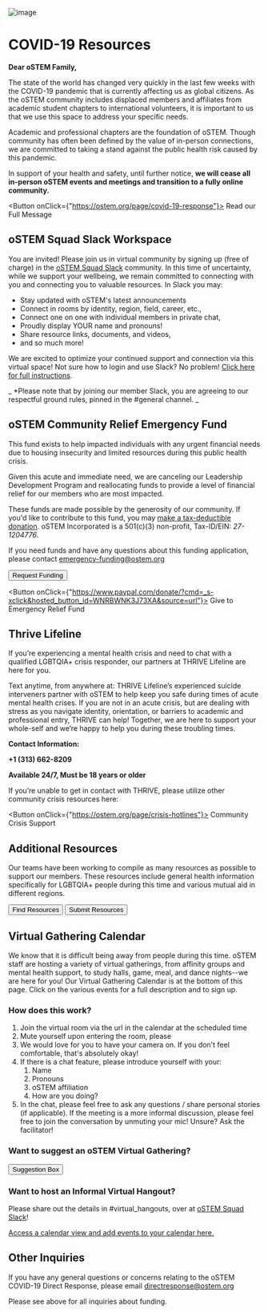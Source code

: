 
![image](images/rainbow.jpeg)

# **COVID-19 Resources**

**Dear oSTEM Family,**
 
The state of the world has changed very quickly in the last few weeks with the COVID-19 pandemic that is currently affecting us as global citizens. As the oSTEM community includes displaced members and affiliates from academic student chapters to international volunteers, it is important to us that we use this space to address your specific needs.
 
Academic and professional chapters are the foundation of oSTEM. Though community has often been defined by the value of in-person connections, we are committed to taking a stand against the public health risk caused by this pandemic.
 
In support of your health and safety, until further notice, **we will cease all in-person oSTEM events and meetings and transition to a fully online community.**

<Button onClick={"https://ostem.org/page/covid-19-response"}>
  Read our Full Message
</Button>

## **oSTEM Squad Slack Workspace**

You are invited! Please join us in virtual community by signing up (free of charge) in the [oSTEM Squad Slack](https://ostemsquad.slack.com/join/shared_invite/zt-677a2fue-QBzu_S8QktbRkRsdumZcgg#/) community. In this time of uncertainty, while we support your wellbeing, we remain committed to connecting with you and connecting you to valuable resources. In Slack you may:

* Stay updated with oSTEM's latest announcements
* Connect in rooms by identity, region, field, career, etc.,
* Connect one on one with individual members in private chat,
* Proudly display YOUR name and pronouns!
* Share resource links, documents, and videos,
* and so much more!

We are excited to optimize your continued support and connection via this virtual space! Not sure how to login and use Slack? No problem! [Click here for full instructions](https://drive.google.com/file/d/17GcwGWFhI2oAxtfkbMuWRlJqn6PaJscP/edit).

_ *Please note that by joining our member Slack, you are agreeing to our respectful ground rules, pinned in the #general channel. _

## **oSTEM Community Relief Emergency Fund**
 
This fund exists to help impacted individuals with any urgent financial needs due to housing insecurity and limited resources during this public health crisis. 

Given this acute and immediate need, we are canceling our Leadership Development Program and reallocating funds to provide a level of financial relief for our members who are most impacted.
 
These funds are made possible by the generosity of our community. If you'd like to contribute to this fund, you may [make a tax-deductible donation](https://www.paypal.com/donate/?cmd=_s-xclick&hosted_button_id=WNRBWNK3J73XA&source=url). oSTEM Incorporated is a 501(c)(3) non-profit, Tax-ID/EIN: *27-1204776*. 
 
If you need funds and have any questions about this funding application, please contact emergency-funding@ostem.org

<div className="flex justify-evenly p-4">
<Button onClick={"https://docs.google.com/forms/d/e/1FAIpQLScZSc6AC9pQeBtN9OOKJ6H_4G9D6oQoqUCp3JU7NvbsqbKjdw/viewform"}>
  Request Funding
</Button>

<Button onClick={"https://www.paypal.com/donate/?cmd=_s-xclick&hosted_button_id=WNRBWNK3J73XA&source=url"}>
  Give to Emergency Relief Fund
</Button>
</div>

## **Thrive Lifeline**

If you’re experiencing a mental health crisis and need to chat with a qualified LGBTQIA+ crisis responder, our partners at THRIVE Lifeline are here for you.
 
Text anytime, from anywhere at:
THRIVE Lifeline’s experienced suicide interveners partner with oSTEM to help keep you safe during times of acute mental health crises. If you are not in an acute crisis, but are dealing with stress as you navigate identity, orientation, or barriers to academic and professional entry, THRIVE can help! Together, we are here to support your whole-self and we’re happy to help you during these troubling times.
 
**Contact Information:**
 
**+1 (313) 662-8209**
 
**Available 24/7, Must be 18 years or older**
 
If you’re unable to get in contact with THRIVE, please utilize other community crisis resources here:

<Button onClick={"https://ostem.org/page/crisis-hotlines"}> 
    Community Crisis Support
</Button>

## **Additional Resources**

Our teams have been working to compile as many resources as possible to support our members. These resources include general health information specifically for LGBTQIA+ people during this time and various mutual aid in different regions.

<div className="flex justify-evenly p-4">
<Button onClick={"https://docs.google.com/document/d/1ZGNXmPa9dS22ZVSdW3nuJv5MVGO-hSnKo_dV0X_1-Ac/edit"}>
    Find Resources
</Button>
<Button onClick={"https://docs.google.com/forms/d/e/1FAIpQLSeYhs3IYWYTGI12UAthXQlm8WP3XTMQNiP9E5wiXE-jwwKung/viewform"}>
    Submit Resources
</Button>
</div>

## **Virtual Gathering Calendar**

We know that it is difficult being away from people during this time. oSTEM staff are hosting a variety of virtual gatherings, from affinity groups and mental health support, to study halls, game, meal, and dance nights--we are here for you! Our Virtual Gathering Calendar is at the bottom of this page. Click on the various events for a full description and to sign up.

### **How does this work?**

1. Join the virtual room via the url in the calendar at the scheduled time
2. Mute yourself upon entering the room, please
3. We would love for you to have your camera on. If you don't feel comfortable, that's absolutely okay!
4. If there is a chat feature, please introduce yourself with your:
    1. Name
    2. Pronouns
    3. oSTEM affiliation
    4. How are you doing?
5. In the chat, please feel free to ask any questions / share personal stories (if applicable). If the meeting is a more informal discussion, please feel free to join the conversation by unmuting your mic! Unsure? Ask the facilitator!

<div className="flex justify-center">

  ### Want to suggest an oSTEM Virtual Gathering? 

</div>

<div className="flex justify-center">
<Button onClick={"https://docs.google.com/forms/d/e/1FAIpQLSc2EFm6_xdiZWcKivQwjTp15tKmlnhGF2WUP_KdLA5pXybVdQ/viewform"}>
    Suggestion Box
</Button>
</div>

### Want to host an Informal Virtual Hangout?
Please share out the details in #virtual_hangouts, over at [oSTEM Squad Slack](https://ostemsquad.slack.com/join/shared_invite/zt-677a2fue-QBzu_S8QktbRkRsdumZcgg#/)!

[Access a calendar view and add events to your calendar here.](https://ostem.org/events/calendar)

## **Other Inquiries**

If you have any general questions or concerns relating to the oSTEM COVID-19 Direct Response, please email directresponse@ostem.org

Please see above for all inquiries about funding.